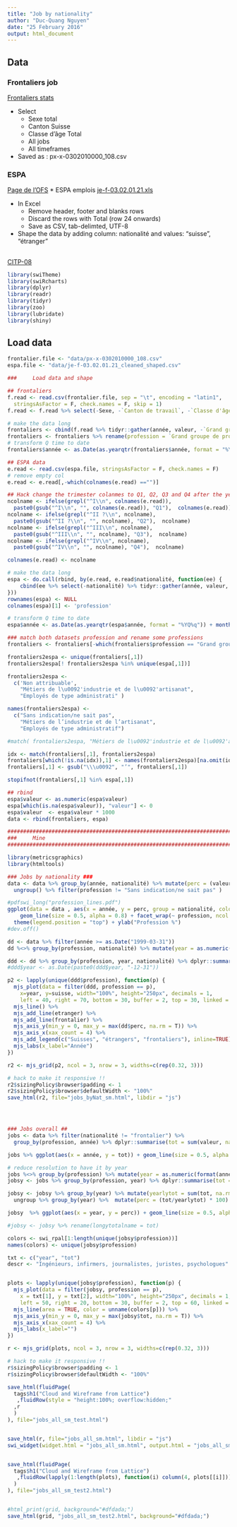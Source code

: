 ```yaml
---
title: "Job by nationality"
author: "Duc-Quang Nguyen"
date: "25 February 2016"
output: html_document
---
```


## Data

### Frontaliers job

[Frontaliers stats](https://www.pxweb.bfs.admin.ch/Selection.aspx?px_language=fr&px_db=px-x-0302010000_108&px_tableid=px-x-0302010000_108%5Cpx-x-0302010000_108.px&px_type=PX)

* Select
  * Sexe total
  * Canton Suisse
  * Classe d'âge Total
  * All jobs
  * All timeframes
* Saved as : px-x-0302010000_108.csv

### ESPA

[Page de l'OFS](http://www.bfs.admin.ch/bfs/portal/fr/index/themen/03/02/blank/data/03.html)
* ESPA emplois [je-f-03.02.01.21.xls](http://www.bfs.admin.ch/bfs/portal/fr/index/themen/03/02/blank/data/03.Document.100755.xls)
 
 
 * In Excel
    * Remove header, footer and blanks rows
    * Discard the rows with Total (row 24 onwards)
    * Save as CSV, tab-delimted, UTF-8
  * Shape the data by adding column: nationalité and values: "suisse", "étranger"    

##

[CITP-08](http://ec.europa.eu/eurostat/ramon/nomenclatures/index.cfm?TargetUrl=LST_NOM_DTL&StrNom=CL_ISCO08&StrLanguageCode=FR&IntPcKey=&StrLayoutCode=HIERARCHIC)

```r
library(swiTheme)
library(swiRcharts)
library(dplyr)
library(readr)
library(tidyr)
library(zoo)
library(lubridate)
library(shiny)
```

## Load data

```r
frontalier.file <- "data/px-x-0302010000_108.csv"
espa.file <- "data/je-f-03.02.01.21_cleaned_shaped.csv"

###		Load data and shape

## frontaliers
f.read <- read.csv(frontalier.file, sep = "\t", encoding = "latin1", 
  stringsAsFactor = F, check.names = F, skip = 1)
f.read <- f.read %>% select(-Sexe, -`Canton de travail`, -`Classe d'âge`)

# make the data long
frontaliers <- cbind(f.read %>% tidyr::gather(année, valeur, -`Grand groupe de profession`), nationalité = "frontalier")
frontaliers <- frontaliers %>% rename(profession = `Grand groupe de profession`)
# transform Q time to date
frontaliers$année <- as.Date(as.yearqtr(frontaliers$année, format = "%YQ%q")) + months(3) -1

## ESPA data
e.read <- read.csv(espa.file, stringsAsFactor = F, check.names = F)
# remove empty col
e.read <- e.read[,-which(colnames(e.read) =="")]

## Hack change the trimester colanmes to Q1, Q2, Q3 and Q4 after the year.
ncolname <- ifelse(grepl("^I\\n", colnames(e.read)), 
  paste0(gsub("^I\\n", "", colnames(e.read)), "Q1"),  colnames(e.read))
ncolname <- ifelse(grepl("^II ?\\n", ncolname), 
  paste0(gsub("^II ?\\n", "", ncolname), "Q2"),  ncolname)
ncolname <- ifelse(grepl("^III\\n", ncolname), 
  paste0(gsub("^III\\n", "", ncolname), "Q3"),  ncolname)
ncolname <- ifelse(grepl("^IV\\n", ncolname), 
  paste0(gsub("^IV\\n", "", ncolname), "Q4"),  ncolname)

colnames(e.read) <- ncolname

# make the data long
espa <- do.call(rbind, by(e.read, e.read$nationalité, function(ee) {
	cbind(ee %>% select(-nationalité) %>% tidyr::gather(année, valeur, -Total), nationalité = ee$nationalité[1])
}))
rownames(espa) <- NULL
colnames(espa)[1] <- 'profession'

# transform Q time to date
espa$année <- as.Date(as.yearqtr(espa$année, format = "%YQ%q")) + months(3) -1

### match both datasets profession and rename some professions
frontaliers <- frontaliers[-which(frontaliers$profession == "Grand groupe de profession - Total"),]

frontaliers2espa <- unique(frontaliers[,1])
frontaliers2espa[! frontaliers2espa %in% unique(espa[,1])]

frontaliers2espa <- 
  c('Non attribuable', 
    "Métiers de l\u0092'industrie et de l\u0092'artisanat",
    "Employés de type administrati" )

names(frontaliers2espa) <- 
  c("Sans indication/ne sait pas", 
    "Métiers de l’industrie et de l’artisanat", 
    "Employés de type administratif")

#match( frontaliers2espa, "Métiers de l\u0092'industrie et de l\u0092'artisanat")

idx <- match(frontaliers[,1], frontaliers2espa)
frontaliers[which(!is.na(idx)),1] <- names(frontaliers2espa)[na.omit(idx)] 
frontaliers[,1] <- gsub("\\\u0092", "’", frontaliers[,1])

stopifnot(frontaliers[,1] %in% espa[,1])

## rbind
espa$valeur <- as.numeric(espa$valeur)
espa[which(is.na(espa$valeur)), "valeur"] <- 0
espa$valeur  <- espa$valeur * 1000
data <- rbind(frontaliers, espa)

############################################################################################
###		Mine
############################################################################################

library(metricsgraphics)
library(htmltools)

### Jobs by nationality ###
data <- data %>% group_by(année, nationalité) %>% mutate(perc = (valeur / sum(valeur)) * 100) %>% 
  ungroup() %>% filter(profession != "Sans indication/ne sait pas" )

#pdfswi_long("profession_lines.pdf")
ggplot(data = data , aes(x = année, y = perc, group = nationalité, color = nationalité)) +
	geom_line(size = 0.5, alpha = 0.8) + facet_wrap(~ profession, ncol = 3, scales = "free_x") + theme_swi() +
  theme(legend.position = "top") + ylab("Profession %")
#dev.off()

dd <- data %>% filter(année >= as.Date("1999-03-31"))
dd %<>% group_by(profession, nationalité) %>% mutate(year = as.numeric(format(année, "%Y"))) %>% ungroup()

ddd <- dd %>% group_by(profession, year, nationalité) %>% dplyr::summarise(percy = last(perc)) %>% ungroup() %>% tidyr::spread(nationalité, percy)            
#ddd$year <- as.Date(paste0(ddd$year, "-12-31"))

p2 <- lapply(unique(ddd$profession), function(p) {
  mjs_plot(data = filter(ddd, profession == p), 
    x=year, y=suisse, width="100%", height="250px", decimals = 1,
    left = 40, right = 70, bottom = 30, buffer = 2, top = 30, linked = F, title = p, show_rollover_text = F) %>%
  mjs_line() %>%
  mjs_add_line(etranger) %>% 
  mjs_add_line(frontalier) %>% 
  mjs_axis_y(min_y = 0, max_y = max(dd$perc, na.rm = T)) %>% 
  mjs_axis_x(xax_count = 4) %>%
  mjs_add_legend(c("Suisses", "étrangers", "frontaliers"), inline=TRUE) %>% 
  mjs_labs(x_label="Année") 
})

r2 <- mjs_grid(p2, ncol = 3, nrow = 3, widths=c(rep(0.32, 3)))

# hack to make it responsive !!
r2$sizingPolicy$browser$padding <- 1
r2$sizingPolicy$browser$defaultWidth <- "100%"
save_html(r2, file="jobs_byNat_sm.html", libdir = "js")




### Jobs overall ##
jobs <- data %>% filter(nationalité != "frontalier") %>% 
  group_by(profession, année) %>% dplyr::summarise(tot = sum(valeur, na.rm =T)) %>% ungroup ()

jobs %>% ggplot(aes(x = année, y = tot)) + geom_line(size = 0.5, alpha = 0.8) + facet_wrap(~ profession, ncol = 3, scales = "free_x") +  theme_swi()

# reduce resolution to have it by year
jobs %<>% group_by(profession) %>% mutate(year = as.numeric(format(année, "%Y")))
jobsy <- jobs %>% group_by(profession, year) %>% dplyr::summarise(tot = last(tot))  %>% ungroup()                          

jobsy <- jobsy %>% group_by(year) %>% mutate(yearlytot = sum(tot, na.rm = T)) %>% 
  ungroup %>% group_by(year) %>%  mutate(perc = (tot/yearlytot) * 100) %>% ungroup()

jobsy  %>% ggplot(aes(x = year, y = perc)) + geom_line(size = 0.5, alpha = 0.8) + facet_wrap(~ profession, ncol = 3, scales = "free_x") +  theme_swi()

#jobsy <- jobsy %>% rename(longytotalname = tot)

colors <- swi_rpal[1:length(unique(jobsy$profession))]
names(colors) <- unique(jobsy$profession)

txt <- c("year", "tot")
descr <- "Ingénieurs, infirmers, journalistes, juristes, psychologues"


plots <- lapply(unique(jobsy$profession), function(p) {
  mjs_plot(data = filter(jobsy, profession == p), 
    x = txt[1], y = txt[2], width="100%", height="250px", decimals = 1, description = descr,
    left = 50, right = 20, bottom = 30, buffer = 2, top = 60, linked = F, title = p) %>%
  mjs_line(area = TRUE, color = unname(colors[p])) %>%
  mjs_axis_y(min_y = 0, max_y = max(jobsy$tot, na.rm = T)) %>% 
  mjs_axis_x(xax_count = 4) %>%
  mjs_labs(x_label="")
})

r <- mjs_grid(plots, ncol = 3, nrow = 3, widths=c(rep(0.32, 3)))

# hack to make it responsive !!
r$sizingPolicy$browser$padding <- 1
r$sizingPolicy$browser$defaultWidth <- "100%"

save_html(fluidPage(
  tags$h1("Cloud and Wireframe from Lattice")
   ,fluidRow(style = "height:100%; overflow:hidden;"
  ,r
  )
), file="jobs_all_sm_test.html")


save_html(r, file="jobs_all_sm.html", libdir = "js")
swi_widget(widget.html = "jobs_all_sm.html", output.html = "jobs_all_sm_swi.html")


save_html(fluidPage(
  tags$h1("Cloud and Wireframe from Lattice")
   ,fluidRow(lapply(1:length(plots), function(i) column(4, plots[[i]]))
  )
), file="jobs_all_sm_test2.html")


#html_print(grid, background="#dfdada;")
save_html(grid, "jobs_all_sm_test2.html", background="#dfdada;")
  

```


